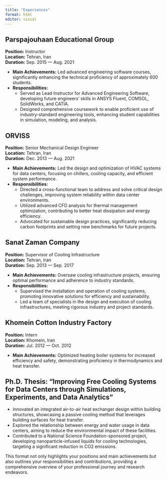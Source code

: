 ```yaml
---
title: "Experiences"
format: html
editor: visual
---
```


## Parspajouhaan Educational Group

**Position:** Instructor\
**Location:** Tehran, Iran\
**Duration:** Sep. 2015 — Aug. 2021

-   **Main Achievements:** Led advanced engineering software courses, significantly enhancing the technical proficiency of approximately 600 students.
-   **Responsibilities:**
    -   Served as Lead Instructor for Advanced Engineering Software, developing future engineers' skills in ANSYS Fluent, COMSOL, SolidWorks, and CATIA.
    -   Designed comprehensive coursework to enable proficient use of industry-standard engineering tools, enhancing student capabilities in simulation, modeling, and analysis.

## ORVISS

**Position:** Senior Mechanical Design Engineer\
**Location:** Tehran, Iran\
**Duration:** Dec. 2013 — Aug. 2021

-   **Main Achievements:** Led the design and optimization of HVAC systems for data centers, focusing on chillers, cooling capacity, and efficient system performance.
-   **Responsibilities:**
    -   Directed a cross-functional team to address and solve critical design challenges, improving system reliability within data center environments.
    -   Utilized advanced CFD analysis for thermal management optimization, contributing to better heat dissipation and energy efficiency.
    -   Advocated for sustainable design practices, significantly reducing carbon footprints and setting new benchmarks for future projects.

## Sanat Zaman Company

**Position:** Supervisor of Cooling Infrastructure\
**Location:** Tehran, Iran\
**Duration:** Sep. 2013 — Sep. 2017

-   **Main Achievements:** Oversaw cooling infrastructure projects, ensuring optimal performance and adherence to industry standards.
-   **Responsibilities:**
    -   Supervised the installation and operation of cooling systems, promoting innovative solutions for efficiency and sustainability.
    -   Led a team of specialists in the design and execution of cooling infrastructures, meeting rigorous industry and project standards.

## Khomein Cotton Industry Factory

**Position:** Intern\
**Location:** Khomein, Iran\
**Duration:** Jul. 2012 — Oct. 2012

-   **Main Achievements:** Optimized heating boiler systems for increased efficiency and safety, demonstrating proficiency in thermodynamics and heat transfer.

## Ph.D. Thesis: "Improving Free Cooling Systems for Data Centers through Simulations, Experiments, and Data Analytics"

-   Innovated an integrated air-to-air heat exchanger design within building structures, showcasing a passive cooling method that leverages building surfaces for heat transfer.
-   Explored the relationship between energy and water usage in data centers, aiming to reduce the environmental impact of these facilities.
-   Contributed to a National Science Foundation-sponsored project, developing nanoparticle-infused liquids for cooling technologies, targeting a significant reduction in CO2 emissions.

This format not only highlights your positions and main achievements but also outlines your responsibilities and contributions, providing a comprehensive overview of your professional journey and research endeavors.
